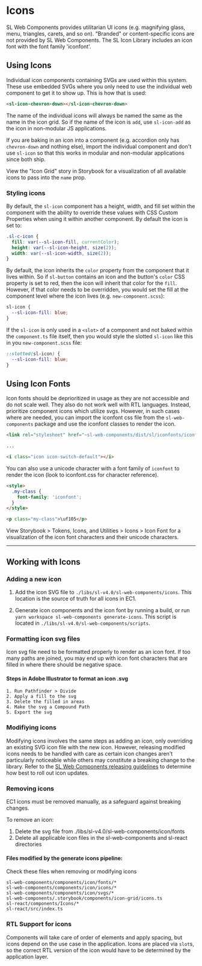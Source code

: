 
<Meta title="Documentation/Icons" />

# Icons

SL Web Components provides utilitarian UI icons (e.g. magnifying glass, menu, triangles, carets, and so on). "Branded" or content-specific icons are not provided by SL Web Components. The SL Icon Library includes an icon font with the font family 'iconfont'.

## Using Icons

Individual icon components containing SVGs are used within this system. These use embedded SVGs where you only need to use the individual web component to get it to show up. This is how that is used:

```html
<sl-icon-chevron-down></sl-icon-chevron-down>
```

The name of the individual icons will always be named the same as the name in the icon grid. So if the name of the icon is `add`, use `sl-icon-add` as the icon in non-modular JS applications.

If you are baking in an icon into a component (e.g. accordion only has `chevron-down` and nothing else), import the individual component and don't use `sl-icon` so that this works in modular and non-modular applications since both ship.

View the "Icon Grid" story in Storybook for a visualization of all available icons to pass into the `name` prop.

### Styling icons

By default, the `sl-icon` component has a height, width, and fill set within the component with the ability to override these values with CSS Custom Properties when using it within another component. By default the icon is set to:

```scss
.sl-c-icon {
  fill: var(--sl-icon-fill, currentColor);
  height: var(--sl-icon-height, size(2));
  width: var(--sl-icon-width, size(2));
}
```

By default, the icon inherits the `color` property from the component that it lives within. So if `sl-button` contains an icon and the button's `color` CSS property is set to red, then the icon will inherit that color for the `fill`. However, if that color needs to be overridden, you would set the fill at the component level where the icon lives (e.g. `new-component.scss`):

```scss
sl-icon {
  --sl-icon-fill: blue;
}
```

If the `sl-icon` is only used in a `<slot>` of a component and not baked within the `component.ts` file itself, then you would style the slotted `sl-icon` like this in you `new-component.scss` file:

```scss
::slotted(sl-icon) {
  --sl-icon-fill: blue;
}
```

## Using Icon Fonts

Icon fonts should be deprioritized in usage as they are not accessible and do not scale well. They also do not work well with RTL languages. Instead, prioritize component icons which utilize svgs. However, in such cases where are needed, you can import the iconfont css file from the `sl-web-components` package and use the iconfont classes to render the icon.

```html
<link rel="stylesheet" href="~sl-web-components/dist/sl/iconfonts/iconfont.css" />

...

<i class="icon icon-switch-default"></i>
```

You can also use a unicode character with a font family of `iconfont` to render the icon (look to iconfont.css for character reference).

```html
<style>
  .my-class {
    font-family: 'iconfont';
  }
</style>

<p class="my-class">\uf105</p>
```

View Storybook > Tokens, Icons, and Utilities > Icons > Icon Font for a visualization of the icon font characters and their unicode characters.

---

## Working with Icons

### Adding a new icon

1. Add the icon SVG file to `./libs/sl-v4.0/sl-web-components/icons`.  This location is the source of truth for all icons in EC1. 

2. Generate icon components and the icon font by running a build, or run `yarn workspace sl-web-components generate-icons`. This script is located in `./libs/sl-v4.0/sl-web-components/scripts`. 

### Formatting icon svg files
Icon svg file need to be formatted properly to render as an icon font. If too many paths are joined, you may end up with icon font characters that are filled in where there should be negative space.  

#### Steps in Adobe Illustrator to format an icon .svg

    1. Run Pathfinder > Divide 
    2. Apply a fill to the svg 
    3. Delete the filled in areas 
    4. Make the svg a Compound Path 
    5. Export the svg 

### Modifiying icons

Modifying icons involves the same steps as adding an icon, only overriding an existing SVG icon file with the new icon. However, releasing modified icons needs to be handled with care as certain icon changes aren't particularly noticeable while others may constitute a breaking change to the library. Refer to the [SL Web Components releasing guidelines](./RELEASING.md) to determine how best to roll out icon updates.

### Removing icons
EC1 icons must be removed manually, as a safeguard against breaking changes.  

To remove an icon: 
1. Delete the svg file from ./libs/sl-v4.0/sl-web-components/icon/fonts 
2. Delete all applicable icon files in the sl-web-components and sl-react directories 

#### Files modified by the generate icons pipeline:  
Check these files when removing or modifying icons
```
sl-web-components/components/icon/fonts/* 
sl-web-components/components/icon/icons/* 
sl-web-components/components/icon/svgs/* 
sl-web-components/.storybook/components/icon-grid/icons.ts 
sl-react/components/Icons/* 
sl-react/src/index.ts 
```

### RTL Support for icons

Components will take care of order of elements and apply spacing, but icons depend on the use case in the application. Icons are placed via `slot`s, so the correct RTL version of the icon would have to be determined by the application layer.
